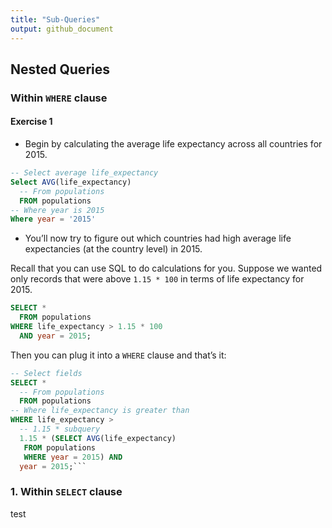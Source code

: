 ```yaml
---
title: "Sub-Queries"
output: github_document
---
```


## Nested Queries

### Within `WHERE` clause

#### Exercise 1 

* Begin by calculating the average life expectancy across all countries for 2015.

```sql
-- Select average life_expectancy
Select AVG(life_expectancy)
  -- From populations
  FROM populations
-- Where year is 2015
Where year = '2015'
```

* You'll now try to figure out which countries had high average life expectancies (at the country level) in 2015.

Recall that you can use SQL to do calculations for you. Suppose we wanted only records that were above `1.15 * 100` in terms of life expectancy for 2015.

```sql
SELECT *
  FROM populations
WHERE life_expectancy > 1.15 * 100
  AND year = 2015;
```

Then you can plug it into a `WHERE` clause and that's it:

```sql
-- Select fields
SELECT *
  -- From populations
  FROM populations
-- Where life_expectancy is greater than
WHERE life_expectancy >
  -- 1.15 * subquery
  1.15 * (SELECT AVG(life_expectancy)
   FROM populations
   WHERE year = 2015) AND
  year = 2015;```
```



### 1. Within `SELECT` clause

test